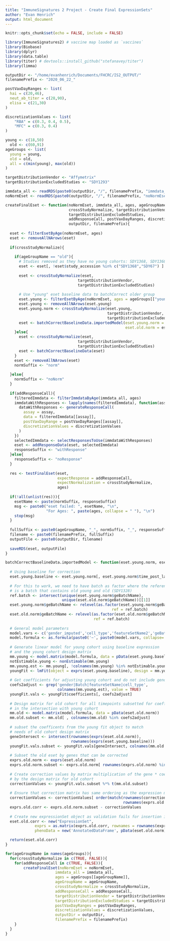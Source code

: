 ```yaml
---
title: "ImmuneSignatures 2 Project - Create Final ExpressionSets"
author: "Evan Henrich"
output: html_document
---
```


```r
knitr::opts_chunk$set(echo = FALSE, include = FALSE)
```

```r
library(ImmuneSignatures2) # vaccine map loaded as `vaccines`
library(Biobase)
library(dplyr)
library(data.table)
library(titer) # devtools::install_github("stefanavey/titer")
library(limma)
```

```r
outputDir <- "/home/evanhenrich/Documents/FHCRC/IS2_OUTPUT/"
filenamePrefix <- "2020_06_22_"

postVaxDayRanges <- list(
  hai = c(20,46),
  neut_ab_titer = c(28,90),
  elisa = c(21,30)
)

discretizationValues <- list(
    "RBA" = c(0.3, 0.4, 0.5),
    "MFC" = c(0.3, 0.4)
)

young <- c(18,50)
  old <- c(60,91)
ageGroups <- list(
  young = young,
  old = old,
  all = c(min(young), max(old))
)

targetDistributionVendor <- "Affymetrix"
targetDistributionExcludedStudies <- "SDY1293"
```

```r
immdata_all <- readRDS(paste0(outputDir, "/", filenamePrefix, "immdata_all.rds"))
noNormEset <- readRDS(paste0(outputDir, "/", filenamePrefix, "noNormEset.rds"))
```

```r
createFinalEset <- function(noNormEset, immdata_all, ages, ageGroupName,
                            crossStudyNormalize, targetDistributionVendor,
                            targetDistributionExcludedStudies,
                            addResponseCall, postVaxDayRanges, discretizationValues,
                            outputDir, filenamePrefix){
  
  eset <- filterEsetByAge(noNormEset, ages)
  eset <- removeAllNArows(eset)
  
  if(crossStudyNormalize){
      
    if(ageGroupName == "old"){
      # Studies removed as they have no young cohorts: SDY1368, SDY1368
      eset <- eset[, !eset$study_accession %in% c("SDY1368","SDY67") ]
      
      eset <- crossStudyNormalize(eset, 
                                targetDistributionVendor, 
                                targetDistributionExcludedStudies)
      
      # Use "young" eset baseline data to batchCorrect older group
      eset.young <- filterEsetByAge(noNormEset, ages = ageGroups[["young"]])
      eset.young <- removeAllNArows(eset.young)
      eset.young.norm <- crossStudyNormalize(eset.young,
                                             targetDistributionVendor,
                                             targetDistributionExcludedStudies)
      eset <- batchCorrectBaselineData.importedModel(eset.young.norm = eset.young.norm,
                                                     eset.old.norm = eset)
    }else{
      eset <- crossStudyNormalize(eset, 
                                targetDistributionVendor, 
                                targetDistributionExcludedStudies)
      eset <- batchCorrectBaselineData(eset)
    }
    eset <- removeAllNArows(eset)
    normSuffix <- "norm"
    
  }else{
    normSuffix <- "noNorm"
  }
  
  if(addResponseCall){
    filteredImmdata <- filterImmdataByAge(immdata_all, ages)
    immdataWithResponses <- lapply(names(filteredImmdata), function(assay){
      dataWithResponses <- generateResponseCall(
        assay = assay,
        data = filteredImmdata[[assay]],
        postVaxDayRange = postVaxDayRanges[[assay]],
        discretizationValues = discretizationValues
      )
    })
    selectedImmdata <- selectResponsesToUse(immdataWithResponses)
    eset <- addResponseData(eset, selectedImmdata)
    responseSuffix <- "withResponse"
  }else{
    responseSuffix <- "noResponse"
  }
  
  res <- testFinalEset(eset, 
                       expectResponse = addResponseCall, 
                       expectNormalization = crossStudyNormalize, 
                       ages)
  
  if(!all(unlist(res))){
    esetName <- paste(normSuffix, responseSuffix)
    msg <- paste0("eset failed: ", esetName, "\n", 
                  "For Ages: ", paste(ages, collapse = " "), "\n")
    stop(msg)
  }
  
  fullSuffix <- paste0(ageGroupName, "_", normSuffix, "_", responseSuffix, "_eset.rds")
  filename <- paste0(filenamePrefix, fullSuffix)
  outputFile <- paste0(outputDir, filename)
  
  saveRDS(eset, outputFile)
}
```

```r
batchCorrectBaselineData.importedModel <- function(eset.young.norm, eset.old.norm){
        
  # Using baseline for correction
  eset.young.baseline <- eset.young.norm[, eset.young.norm$time_post_last_vax <= 0]
  
  # For this to work, we need to have batch as factor where the reference level
  # is a batch that contains old young and old (SDY1328)
  ref.batch <- intersect(unique(eset.young.norm$geBatchName), 
                         unique(eset.old.norm$geBatchName))[[1]]
  eset.young.norm$geBatchName <- relevel(as.factor(eset.young.norm$geBatchName),
                                               ref = ref.batch)
  eset.old.norm$geBatchName <- relevel(as.factor(eset.old.norm$geBatchName),
                                       ref = ref.batch)
  
  # General model parameters
  model.vars <- c('gender_imputed','cell_type','featureSetName2','geBatchName')
  model.formula <- as.formula(paste0('~', paste0(model.vars, collapse='+')))
  
  # Generate linear model for young cohort using baseline expression
  # and the young cohort design matrix
  mm.young <- model.matrix(model.formula, data = pData(eset.young.baseline))
  notEstimable.young <- nonEstimable(mm.young)
  mm.young.est <- mm.young[, !colnames(mm.young) %in% notEstimable.young]
  youngFit <- lmFit(object = exprs(eset.young.baseline), design = mm.young.est)
  
  # Get coefficients for adjusting young cohort and do not include gender_imputed
  coefs2adjust <- grep('gender|Batch|featureSetName|cell_type', 
                       colnames(mm.young.est), value = TRUE)
  youngFit.vals <- youngFit$coefficients[, coefs2adjust]
  
  # Design matrix for old cohort for all timepoints subsetted for coefficients found
  # in the intersection with young cohort
  mm.old <- model.matrix(model.formula, data = pData(eset.old.norm))
  mm.old.subset <- mm.old[ , colnames(mm.old) %in% coefs2adjust]
  
  # subset the coefficents from the young fit object to match 
  # needs of old cohort design matrix
  geneIntersect <- intersect(rownames(exprs(eset.old.norm)),
                             rownames(exprs(eset.young.baseline)))
  youngFit.vals.subset <- youngFit.vals[geneIntersect, colnames(mm.old.subset)]
  
  # Subset the old eset by genes that can be corrected
  exprs.old.norm <- exprs(eset.old.norm)
  exprs.old.norm.subset <- exprs.old.norm[ rownames(exprs.old.norm) %in% geneIntersect, ]
  
  # Create correction values by matrix multiplication of the gene * coef fit matrix
  # by the design matrix for old cohort
  correctionValues <- youngFit.vals.subset %*% t(mm.old.subset)
  
  # Ensure that correction matrix has same ordering as the expression matrix to be corrected
  correctionValues <- correctionValues[ order(match(rownames(correctionValues), 
                                                    rownames(exprs.old.norm.subset)))]
  exprs.old.corr <- exprs.old.norm.subset - correctionValues
  
  # Create new expressionSet object as validation fails for insertion into old
  eset.old.corr <- new("ExpressionSet", 
             exprs = as.matrix(exprs.old.corr, rownames = rownames(exprs.old.corr)),
             phenoData = new('AnnotatedDataFrame', pData(eset.old.norm)))

  return(eset.old.corr)
}
```

```r
for(ageGroupName in names(ageGroups)){
  for(crossStudyNormalize in c(TRUE, FALSE)){
    for(addResponseCall in c(TRUE, FALSE)){
        createFinalEset(noNormEset = noNormEset,
                      immdata_all = immdata_all,
                      ages = ageGroups[[ageGroupName]],
                      ageGroupName = ageGroupName,
                      crossStudyNormalize = crossStudyNormalize,
                      addResponseCall = addResponseCall,
                      targetDistributionVendor = targetDistributionVendor,
                      targetDistributionExcludedStudies = targetDistributionExcludedStudies,
                      postVaxDayRanges = postVaxDayRanges,
                      discretizationValues = discretizationValues,
                      outputDir = outputDir,
                      filenamePrefix = filenamePrefix)
    }
  }
}


```
